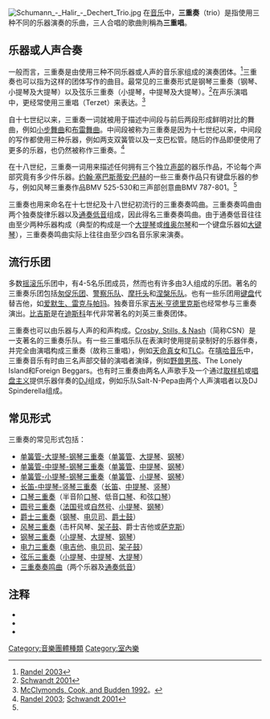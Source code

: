 [[File:Schumann_-_Halir_-_Dechert_Trio.jpg|thumb]]
在[[音乐|音乐]]中，'''三重奏'''（trio）是指使用三种不同的乐器演奏的乐曲，三人合唱的歌曲則稱為'''三重唱'''。

== 乐器或人声合奏 ==
一般而言，三重奏是由使用三种不同乐器或人声的音乐家组成的演奏团体。<ref>[[三重奏#CITEREFRandel2003|Randel 2003]]</ref>三重奏也可以指为这样的团体写作的曲目。最常见的三重奏形式是钢琴三重奏（钢琴、小提琴及大提琴）以及弦乐三重奏（小提琴，中提琴及大提琴）。<ref name="#1">[[三重奏#CITEREFSchwandt2001|Schwandt 2001]]</ref>在声乐演唱中，更经常使用三重唱（Terzet）来表达。<ref>[[三重奏#CITEREFMcClymonds.2C_Cook.2C_and_Budden1992|McClymonds, Cook, and Budden 1992]]。</ref>

自十七世纪以来，三重奏一词就被用于描述中间段与前后两段形成鲜明对比的舞曲，例如[[小步舞曲|小步舞曲]]和[[布雷舞曲|布雷舞曲]]。中间段被称为三重奏是因为十七世纪以来，中间段的写作都使用三种乐器，例如两支双簧管以及一支巴松管。随后的作品即便使用了更多的乐器，也仍然被称作三重奏。<ref>[[三重奏#CITEREFRandel2003|Randel 2003]]; [[三重奏#CITEREFSchwandt2001|Schwandt 2001]]</ref>

在十八世纪，三重奏一词用来描述任何拥有三个独立[[声部|声部]]的器乐作品，不论每个声部究竟有多少件乐器。[[约翰·塞巴斯蒂安·巴赫|约翰·塞巴斯蒂安·巴赫]]的一些三重奏作品只有键盘乐器的参与，例如风琴三重奏作品BMV 525-530和三声部创意曲BMV 787-801。<ref name="#1"/>

三重奏也用来命名在十七世纪及十八世纪初流行的三重奏奏鸣曲。三重奏奏鸣曲由两个独奏旋律乐器以及[[通奏低音|通奏低音]]组成，因此得名三重奏奏鸣曲。由于通奏低音往往由至少两种乐器构成（典型的构成是一个[[大提琴|大提琴]]或[[维奥尔琴|维奥尔琴]]和一个键盘乐器如[[大键琴|大键琴]]），三重奏奏鸣曲实际上往往由至少四名音乐家来演奏。

== 流行乐团 ==
多数[[摇滚乐|摇滚乐]]乐团中，有4-5名乐团成员，然而也有许多由3人组成的乐团。著名的三重奏乐团包括[[匆促乐团|匆促乐团]]、[[警察乐队|警察乐队]]、[[摩托头|摩托头]]和[[涅槃乐队|涅槃乐队]]。也有一些乐团用[[鍵盤樂器|键盘]]代替吉他，如[[愛默生、雷克與帕瑪|爱默生、雷克与帕玛]]。独奏音乐家[[吉米·亨德里克斯|吉米·亨德里克斯]]也经常参与三重奏演出。[[比吉斯|比吉斯]]是在[[迪斯科|迪斯科]]年代非常著名的刘英三重奏团体。

三重奏也可以由乐器与人声的和声构成。[[Crosby,_Stills,_&_Nash|Crosby, Stills, & Nash]]（简称CSN）是一支著名的三重奏乐队。有一些三重唱乐队在表演时使用提前录制好的乐器伴奏，并完全由演唱构成三重奏（故称三重唱），例如[[天命真女|天命真女]]和[[TLC_(樂團)|TLC]]。在[[嘻哈音樂|嘻哈音乐]]中，三重奏音乐有时由三名声部交替的演唱者演绎，例如[[野兽男孩|野兽男孩]]、The Lonely Island和Foreign Beggars。也有时三重奏由两名人声歌手及一个通过[[取样机|取样机]]或[[唱盘主义|唱盘主义]]提供乐器伴奏的[[DJ|DJ]]组成，例如乐队Salt-N-Pepa由两个人声演唱者以及DJ Spinderella组成。

== 常见形式 ==
三重奏的常见形式包括：
* [[单簧管-大提琴-钢琴三重奏|单簧管-大提琴-钢琴三重奏]]（[[单簧管|单簧管]]、[[大提琴|大提琴]]、[[钢琴|钢琴]]）
* [[单簧管-中提琴-钢琴三重奏|单簧管-中提琴-钢琴三重奏]]（[[单簧管|单簧管]]、[[中提琴|中提琴]]、[[钢琴|钢琴]]）
* [[单簧管-小提琴-钢琴三重奏|单簧管-小提琴-钢琴三重奏]]（[[单簧管|单簧管]]、[[小提琴|小提琴]]、[[钢琴|钢琴]]）
* [[长笛-中提琴-竖琴三重奏|长笛-中提琴-竖琴三重奏]]（[[长笛|长笛]]、[[中提琴|中提琴]]、[[竖琴|竖琴]]）
* [[口琴三重奏|口琴三重奏]]（半音阶[[口琴|口琴]]、低音[[口琴|口琴]]、和弦[[口琴|口琴]]）
* [[圆号三重奏|圆号三重奏]]（[[法国号|法国号]]或[[自然号|自然号]]、[[小提琴|小提琴]]、[[钢琴|钢琴]]）
* [[爵士三重奏|爵士三重奏]]（[[钢琴|钢琴]]、[[电贝司|电贝司]]、[[爵士鼓|爵士鼓]]）
* [[风琴三重奏|风琴三重奏]]（击杆风琴、[[架子鼓|架子鼓]]、爵士吉他或[[萨克斯|萨克斯]]）
* [[钢琴三重奏|钢琴三重奏]]（[[小提琴|小提琴]]、[[大提琴|大提琴]]、[[钢琴|钢琴]]）
* [[电力三重奏|电力三重奏]]（[[电吉他|电吉他]]、[[电贝司|电贝司]]、[[架子鼓|架子鼓]]）
* [[弦乐三重奏|弦乐三重奏]]（[[小提琴|小提琴]]、[[中提琴|中提琴]]、[[大提琴|大提琴]]）
* [[三重奏奏鸣曲|三重奏奏鸣曲]]（两个乐器及[[通奏低音|通奏低音]]）

== 注释 ==
* {{Wikicite|ref = {{harvid|McClymonds, Cook, and Budden|1992}}|reference = McClymonds, Marita P., Elisabeth Cook, and Julian Budden. 1992. "Trio [terzet]". ''The New Grove Dictionary of Opera'', 4 vols., edited by [[Stanley_Sadie|Stanley Sadie]]. London: Macmillan Press Limited. ISBN 9780935859928; ISBN 9780333485521; ISBN 9780333734322; ISBN 9781561592289.}}
* {{Wikicite|ref = {{harvid|McClymonds, Cook, and Budden|1992}}|reference = McClymonds, Marita P., Elisabeth Cook, and Julian Budden. 1992. "Trio [terzet]". ''The New Grove Dictionary of Opera'', 4 vols., edited by [[Stanley_Sadie|Stanley Sadie]]. London: Macmillan Press Limited. ISBN 9780935859928; ISBN 9780333485521; ISBN 9780333734322; ISBN 9781561592289.}}
* {{Wikicite|ref = {{harvid|McClymonds, Cook, and Budden|1992}}|reference = McClymonds, Marita P., Elisabeth Cook, and Julian Budden. 1992. "Trio [terzet]". ''The New Grove Dictionary of Opera'', 4 vols., edited by [[Stanley_Sadie|Stanley Sadie]]. London: Macmillan Press Limited. ISBN 9780935859928; ISBN 9780333485521; ISBN 9780333734322; ISBN 9781561592289.}}
[[Category:音樂團體種類|Category:音樂團體種類]]
[[Category:室內樂|Category:室內樂]]